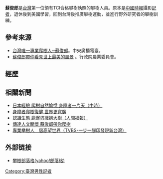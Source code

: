 '''蘇俊郎'''是[[台灣|台灣]]第一位領有TCI合格攀樹執照的攀樹人員。原本是[[中國時報|中國時報]]攝影[[記者|記者]]，退休後到美國學習{{le|攀樹|Tree climbing}}，回到台灣後推廣攀樹運動，並進行野外研究者的攀樹訓練。

==參考來源==
*[https://web.archive.org/web/20070510233646/http://www.rti.org.tw/program/ProgContent.aspx?bid=25&cid=33312 台灣唯一專業爬樹人─蘇俊郎]。中央廣播電臺。
*[http://www.coa.gov.tw/info_pavilion_view_pda.php?theme=personage&code=PC07&id=A_aride_20060728150608 蘇俊郎帶你看見世上最美的風景] {{Wayback|url=http://www.coa.gov.tw/info_pavilion_view_pda.php?theme=personage&code=PC07&id=A_aride_20060728150608 |date=20160306171815 }}。行政院農業委員會。

==經歷==
==相關新聞==
*[http://ep.chinatimes.com/timesq/mayorsalon/teacher/Shu/shu01.htm 日本經驗 爬樹自然愉悅 身障者一片天（中時）] {{Wayback|url=http://ep.chinatimes.com/timesq/mayorsalon/teacher/Shu/shu01.htm |date=20061024040524 }}
*[http://ep.chinatimes.com/timesq/mayorsalon/teacher/Shu/shu02.htm 身障者爬樹復健 世界更寬廣] {{Wayback|url=http://ep.chinatimes.com/timesq/mayorsalon/teacher/Shu/shu02.htm |date=20061024223532 }}
*[https://web.archive.org/web/20090211103416/http://ep.chinatimes.com/timesq/mayorsalon/teacher/Shu/shu03.htm 認識生態 鹿寮坑擁抱大樹（人間福報）]
*[http://ep.chinatimes.com/timesq/mayorsalon/teacher/Shu/shu04.htm 傳達人文關懷 蘇俊郎帶你爬樹] {{Wayback|url=http://ep.chinatimes.com/timesq/mayorsalon/teacher/Shu/shu04.htm |date=20061026053258 }}
*[http://ep.chinatimes.com/timesq/mayorsalon/teacher/Shu/shu05.htm 專業攀樹人　居高望世界（TVBS-一步一腳印發現新台灣）] {{Wayback|url=http://ep.chinatimes.com/timesq/mayorsalon/teacher/Shu/shu05.htm |date=20061024040327 }}

==外部链接==
* [http://tw.myblog.yahoo.com/jw!7ya4b_WRERkKg1J0vA072VqMdBuF 攀樹部落格(yahoo!部落格)]{{Dead link|date=2018年6月 |bot=InternetArchiveBot |fix-attempted=no }}
[[Category:臺灣男性記者|Category:臺灣男性記者]]
